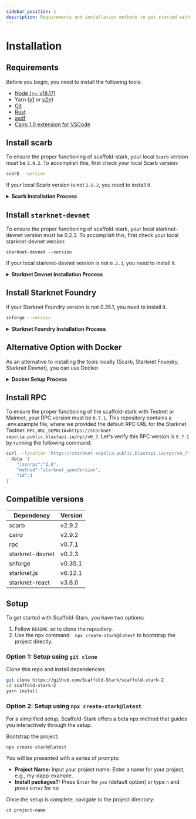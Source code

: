 ```yaml
---
sidebar_position: 1
description: Requirements and installation methods to get started with Scaffold Stark.
---
```


# Installation

## Requirements

Before you begin, you need to install the following tools:

- [Node (>= v18.17)](https://nodejs.org/en/download/)
- Yarn ([v1](https://classic.yarnpkg.com/en/docs/install/) or [v2+](https://yarnpkg.com/getting-started/install))
- [Git](https://git-scm.com/downloads)
- [Rust](https://www.rust-lang.org/tools/install)
- [asdf](https://asdf-vm.com/guide/getting-started.html)
- [Cairo 1.0 extension for VSCode](https://marketplace.visualstudio.com/items?itemName=starkware.cairo1)

## Install scarb

To ensure the proper functioning of scaffold-stark, your local `Scarb` version must be `2.9.2`. To accomplish this, first check your local Scarb version:

```sh
scarb --version
```

If your local Scarb version is not `2.9.2`, you need to install it.

<details>
<summary><b>Scarb Installation Process</b></summary>

To install Scarb, please refer to the [installation instructions](https://docs.swmansion.com/scarb/download).
We strongly recommend that you install
Scarb via [asdf](https://docs.swmansion.com/scarb/download.html#install-via-asdf), a CLI tool that can manage
multiple language runtime versions on a per-project basis.
This will ensure that the version of Scarb you use to work on a project always matches the one defined in the
project settings, avoiding problems related to version mismatches.

Please refer to the [asdf documentation](https://asdf-vm.com/guide/getting-started.html) to install all
prerequisites.

Once you have `asdf` installed locally, you can download Scarb plugin with the following command:

```bash
asdf plugin add scarb
```

This will allow you to download specific versions. You can choose the same version as the Cairo's version, for example, 2.9.2, with the following command:

```bash
asdf install scarb 2.9.2
```

and set a global version:

```bash
asdf global scarb 2.9.2
```

Otherwise, you can simply run the following command in your terminal, and follow the onscreen instructions. This
will install the version `2.9.2` of Scarb.

```bash
curl --proto '=https' --tlsv1.2 -sSf https://docs.swmansion.com/scarb/install.sh | sh -s -- -v 2.9.2
```

</details>

## Install `starknet-devnet`

To ensure the proper functioning of scaffold-stark, your local starknet-devnet version must be 0.2.3.
To accomplish this, first check your local starknet-devnet version:

```
starknet-devnet --version
```

If your local starknet-devnet version is not `0.2.3`, you need to install it.

<details>
<summary><b>Starknet Devnet Installation Process</b></summary>

To install Starknet Devnet, please refer to the [installation instructions](https://0xspaceshard.github.io/starknet-devnet-rs/docs/running/install#install-with-asdf).  
This will ensure that the version of Starknet Devnet you use always matches the one defined in the project settings, avoiding version mismatches.

Please refer to the [`asdf` documentation](https://asdf-vm.com/guide/getting-started.html) to install all prerequisites.

Once you have `asdf` installed locally, you can add the Starknet Devnet plugin with the following command:

```bash
asdf plugin add starknet-devnet
```

This will allow you to download specific versions. You can install the compatible version **0.2.3** with:

```bash
asdf install starknet-devnet 0.2.3
```

and set it as the global or local version:

```bash
asdf global starknet-devnet 0.2.3
```

or

```bash
asdf local starknet-devnet 0.2.3
```

Otherwise, you can simply run the following command in your terminal and follow the on-screen instructions.  
This will install the version **0.2.3** of Starknet Devnet:

```bash
curl -L https://raw.githubusercontent.com/Shard-Labs/starknet-devnet/main/install.sh | bash -s -- -v 0.2.3
```

</details>

## Install Starknet Foundry

If your Starknet Foundry version is not 0.35.1, you need to install it.

```sh
snforge --version
```

<details>
<summary><b>Starknet Foundry Installation Process</b></summary>

To install Starknet Foundry, please refer to the [installation instructions](https://foundry-rs.github.io/starknet-foundry/getting-started/installation.html#installation-via-asdf).
We strongly recommend that you install Starknet Foundry via [asdf](https://docs.swmansion.com/scarb/download.html#install-via-asdf).

Once you have `asdf` installed locally, you can download Starknet Foundry plugin with the following command:

```bash
asdf plugin add starknet-foundry
```

This will allow you to download specific versions.

```bash
asdf install starknet-foundry 0.35.1
```

and set a global version:

```bash
asdf global starknet-foundry 0.35.1
```

</details>

## Alternative Option with Docker

As an alternative to installing the tools locally (Scarb, Starknet Foundry, Starknet Devnet), you can use Docker.

<details>
<summary><b>Docker Setup Process</b></summary>

To set up your environment using Docker, follow these steps:

1. Install [Docker](https://www.docker.com/get-started/)
2. Install [Dev Containers](https://marketplace.visualstudio.com/items?itemName=ms-vscode-remote.remote-containers)
3. Use the provided `devcontainer.json` file to set up the environment:
   - The configuration uses the `starknetfoundation/starknet-dev:2.9.2` image.
   - This includes all required tools pre-installed, such as Scarb, Starknet Foundry, Starknet Devnet, and other dependencies.

### Getting Started with Docker Setup

To start using the Docker-based setup:

1. Open the project in **Visual Studio Code**.
2. Select **"Reopen in Container"**.
3. If you need to rebuild the container, open the Command Palette (**View -> Command Palette**) and choose:
   - **Dev Containers: Rebuild and Reopen in Container**

> Once inside the container, you can start working with all the tools and dependencies pre-configured.

</details>

## Install RPC

To ensure the proper functioning of the scaffold-stark with Testnet or Mainnet, your RPC version must be `0.7.1`. This repository contains a .env.example file, where we provided the default RPC URL for the Starknet Testnet: `RPC_URL_SEPOLIA=https://starknet-sepolia.public.blastapi.io/rpc/v0_7`. Let's verify this RPC version is `0.7.1` by running the following command:

```sh
curl --location 'https://starknet-sepolia.public.blastapi.io/rpc/v0_7' \
--data '{
    "jsonrpc":"2.0",
    "method":"starknet_specVersion",
    "id":1
}'
```

## Compatible versions

| Dependency      | Version |
| --------------- | ------- |
| scarb           | v2.9.2  |
| cairo           | v2.9.2  |
| rpc             | v0.7.1  |
| starknet-devnet | v0.2.3  |
| snforge         | v0.35.1 |
| starknet.js     | v6.12.1 |
| starknet-react  | v3.6.0  |

## Setup

To get started with Scaffold-Stark, you have two options:

1. Follow `README.md` to clone the repository.
2. Use the npx command: ` npx create-stark@latest` to bootstrap the project directly.

### Option 1: Setup using `git clone`

Clone this repo and install dependencies

```bash
git clone https://github.com/Scaffold-Stark/scaffold-stark-2
cd scaffold-stark-2
yarn install
```

### Option 2: Setup using `npx create-stark@latest`

For a simplified setup, Scaffold-Stark offers a beta npx method that guides you interactively through the setup.

Bootstrap the project:

```
npx create-stark@latest
```

You will be presented with a series of prompts:

- **Project Name:** Input your project name: Enter a name for your project, e.g., my-dapp-example.
- **Install packages?:** Press `Enter` for `yes` (default option) or type `n` and press `Enter` for no

Once the setup is complete, navigate to the project directory:

```
cd project-name
```
